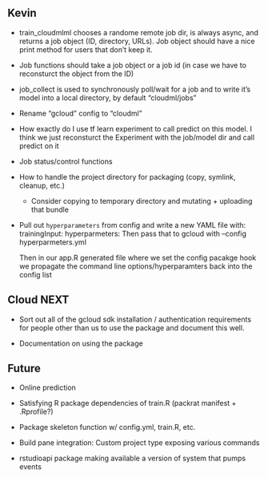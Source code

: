 
## Kevin

- train_cloudmlml chooses a randome remote job dir, is always async, and 
  returns a job object (ID, directory, URLs). Job object should have a 
  nice print method for users that don't keep it.
  
- Job functions should take a job object or a job id (in case we have to
  reconsturct the object from the ID)
  
- job_collect is used to synchronously poll/wait for a job and to 
  write it's model into a local directory, by default "cloudml/jobs"

- Rename "gcloud" config to "cloudml"

- How exactly do I use tf learn experiment to call predict on this model. I think
  we just reconsturct the Experiment with the job/model dir and call predict on it

- Job status/control functions

- How to handle the project directory for packaging (copy, symlink, cleanup, etc.)
    - Consider copying to temporary directory and mutating + uploading that bundle

- Pull out `hyperparameters` from config and write a new YAML file with:
    trainingInput:
       hyperparmeters:
  Then pass that to gcloud with --config hyperparmeters.yml
  
  Then in our app.R generated file where we set the config pacakge hook we 
  propagate the command line options/hyperparamters back into the config list


## Cloud NEXT

- Sort out all of the gcloud sdk installation / authentication requirements
  for people other than us to use the package and document this well.

- Documentation on using the package


## Future

- Online prediction

- Satisfying R package dependencies of train.R (packrat manifest + .Rprofile?)

- Package skeleton function w/ config.yml, train.R, etc.

- Build pane integration: Custom project type exposing various commands

- rstudioapi package making available a version of system that pumps events




